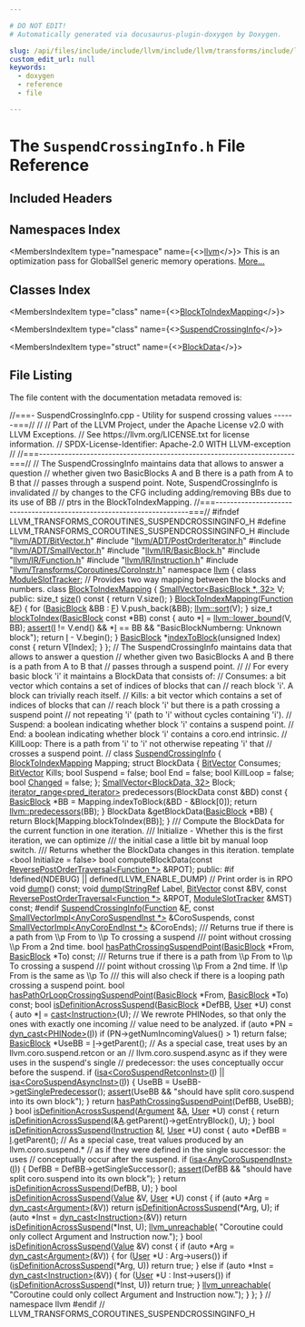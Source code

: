 ```yaml
---

# DO NOT EDIT!
# Automatically generated via docusaurus-plugin-doxygen by Doxygen.

slug: /api/files/include/include/llvm/include/llvm/transforms/include/llvm/transforms/coroutines/suspendcrossinginfo-h
custom_edit_url: null
keywords:
  - doxygen
  - reference
  - file

---
```





# The `SuspendCrossingInfo.h` File Reference

<DoxygenPage pluginConfig={pluginConfig}>



## Included Headers

<IncludesList>
<IncludesListItem
  filePath="llvm/ADT/BitVector.h"
  permalink="/docs/api/files/include/include/llvm/include/llvm/adt/bitvector-h"
  isLocal="true" />
<IncludesListItem
  filePath="llvm/ADT/PostOrderIterator.h"
  permalink="/docs/api/files/include/include/llvm/include/llvm/adt/postorderiterator-h"
  isLocal="true" />
<IncludesListItem
  filePath="llvm/ADT/SmallVector.h"
  permalink="/docs/api/files/include/include/llvm/include/llvm/adt/smallvector-h"
  isLocal="true" />
<IncludesListItem
  filePath="llvm/IR/BasicBlock.h"
  permalink="/docs/api/files/include/include/llvm/include/llvm/ir/basicblock-h"
  isLocal="true" />
<IncludesListItem
  filePath="llvm/IR/Function.h"
  permalink="/docs/api/files/include/include/llvm/include/llvm/ir/function-h"
  isLocal="true" />
<IncludesListItem
  filePath="llvm/IR/Instruction.h"
  permalink="/docs/api/files/include/include/llvm/include/llvm/ir/instruction-h"
  isLocal="true" />
<IncludesListItem
  filePath="llvm/Transforms/Coroutines/CoroInstr.h"
  permalink="/docs/api/files/include/include/llvm/include/llvm/transforms/include/llvm/transforms/coroutines/coroinstr-h"
  isLocal="true" />
</IncludesList>

## Namespaces Index

<MembersIndex>

<MembersIndexItem
  type="namespace"
  name={<><a href="/docs/api/namespaces/llvm">llvm</a></>}>
This is an optimization pass for GlobalISel generic memory operations. <a href="/docs/api/namespaces/llvm/#details">More...</a>
</MembersIndexItem>

</MembersIndex>

## Classes Index

<MembersIndex>

<MembersIndexItem
  type="class"
  name={<><a href="/docs/api/classes/llvm/blocktoindexmapping">BlockToIndexMapping</a></>}>
</MembersIndexItem>

<MembersIndexItem
  type="class"
  name={<><a href="/docs/api/classes/llvm/suspendcrossinginfo">SuspendCrossingInfo</a></>}>
</MembersIndexItem>

<MembersIndexItem
  type="struct"
  name={<><a href="/docs/api/structs/llvm/suspendcrossinginfo/blockdata">BlockData</a></>}>
</MembersIndexItem>

</MembersIndex>


## File Listing

The file content with the documentation metadata removed is:

<ProgramListing>

<Link id="l00001" /><CodeLine lineNumber="1"><Highlight kind="comment">//===- SuspendCrossingInfo.cpp - Utility for suspend crossing values ------===//</Highlight><Highlight kind="normal"></Highlight></CodeLine>
<Link id="l00002" /><CodeLine lineNumber="2"><Highlight kind="normal"></Highlight><Highlight kind="comment">//</Highlight><Highlight kind="normal"></Highlight></CodeLine>
<Link id="l00003" /><CodeLine lineNumber="3"><Highlight kind="normal"></Highlight><Highlight kind="comment">// Part of the LLVM Project, under the Apache License v2.0 with LLVM Exceptions.</Highlight><Highlight kind="normal"></Highlight></CodeLine>
<Link id="l00004" /><CodeLine lineNumber="4"><Highlight kind="normal"></Highlight><Highlight kind="comment">// See https://llvm.org/LICENSE.txt for license information.</Highlight><Highlight kind="normal"></Highlight></CodeLine>
<Link id="l00005" /><CodeLine lineNumber="5"><Highlight kind="normal"></Highlight><Highlight kind="comment">// SPDX-License-Identifier: Apache-2.0 WITH LLVM-exception</Highlight><Highlight kind="normal"></Highlight></CodeLine>
<Link id="l00006" /><CodeLine lineNumber="6"><Highlight kind="normal"></Highlight><Highlight kind="comment">//</Highlight><Highlight kind="normal"></Highlight></CodeLine>
<Link id="l00007" /><CodeLine lineNumber="7"><Highlight kind="normal"></Highlight><Highlight kind="comment">//===----------------------------------------------------------------------===//</Highlight><Highlight kind="normal"></Highlight></CodeLine>
<Link id="l00008" /><CodeLine lineNumber="8"><Highlight kind="normal"></Highlight><Highlight kind="comment">// The SuspendCrossingInfo maintains data that allows to answer a question</Highlight><Highlight kind="normal"></Highlight></CodeLine>
<Link id="l00009" /><CodeLine lineNumber="9"><Highlight kind="normal"></Highlight><Highlight kind="comment">// whether given two BasicBlocks A and B there is a path from A to B that</Highlight><Highlight kind="normal"></Highlight></CodeLine>
<Link id="l00010" /><CodeLine lineNumber="10"><Highlight kind="normal"></Highlight><Highlight kind="comment">// passes through a suspend point. Note, SuspendCrossingInfo is invalidated</Highlight><Highlight kind="normal"></Highlight></CodeLine>
<Link id="l00011" /><CodeLine lineNumber="11"><Highlight kind="normal"></Highlight><Highlight kind="comment">// by changes to the CFG including adding/removing BBs due to its use of BB</Highlight><Highlight kind="normal"></Highlight></CodeLine>
<Link id="l00012" /><CodeLine lineNumber="12"><Highlight kind="normal"></Highlight><Highlight kind="comment">// ptrs in the BlockToIndexMapping.</Highlight><Highlight kind="normal"></Highlight></CodeLine>
<Link id="l00013" /><CodeLine lineNumber="13"><Highlight kind="normal"></Highlight><Highlight kind="comment">//===----------------------------------------------------------------------===//</Highlight><Highlight kind="normal"></Highlight></CodeLine>
<Link id="l00014" /><CodeLine lineNumber="14"><Highlight kind="normal"></Highlight></CodeLine>
<Link id="l00015" /><CodeLine lineNumber="15"><Highlight kind="normal"></Highlight><Highlight kind="preprocessor">#ifndef LLVM&#95;TRANSFORMS&#95;COROUTINES&#95;SUSPENDCROSSINGINFO&#95;H</Highlight><Highlight kind="normal"></Highlight></CodeLine>
<Link id="l00016" /><CodeLine lineNumber="16"><Highlight kind="normal"></Highlight><Highlight kind="preprocessor">#define LLVM&#95;TRANSFORMS&#95;COROUTINES&#95;SUSPENDCROSSINGINFO&#95;H</Highlight><Highlight kind="normal"></Highlight></CodeLine>
<Link id="l00017" /><CodeLine lineNumber="17"><Highlight kind="normal"></Highlight></CodeLine>
<Link id="l00018" /><CodeLine lineNumber="18"><Highlight kind="normal"></Highlight><Highlight kind="preprocessor">#include &quot;<a href="/docs/api/files/include/include/llvm/include/llvm/adt/bitvector-h">llvm/ADT/BitVector.h</a>&quot;</Highlight><Highlight kind="normal"></Highlight></CodeLine>
<Link id="l00019" /><CodeLine lineNumber="19"><Highlight kind="normal"></Highlight><Highlight kind="preprocessor">#include &quot;<a href="/docs/api/files/include/include/llvm/include/llvm/adt/postorderiterator-h">llvm/ADT/PostOrderIterator.h</a>&quot;</Highlight><Highlight kind="normal"></Highlight></CodeLine>
<Link id="l00020" /><CodeLine lineNumber="20"><Highlight kind="normal"></Highlight><Highlight kind="preprocessor">#include &quot;<a href="/docs/api/files/include/include/llvm/include/llvm/adt/smallvector-h">llvm/ADT/SmallVector.h</a>&quot;</Highlight><Highlight kind="normal"></Highlight></CodeLine>
<Link id="l00021" /><CodeLine lineNumber="21"><Highlight kind="normal"></Highlight><Highlight kind="preprocessor">#include &quot;<a href="/docs/api/files/include/include/llvm/include/llvm/ir/basicblock-h">llvm/IR/BasicBlock.h</a>&quot;</Highlight><Highlight kind="normal"></Highlight></CodeLine>
<Link id="l00022" /><CodeLine lineNumber="22"><Highlight kind="normal"></Highlight><Highlight kind="preprocessor">#include &quot;<a href="/docs/api/files/include/include/llvm/include/llvm/ir/function-h">llvm/IR/Function.h</a>&quot;</Highlight><Highlight kind="normal"></Highlight></CodeLine>
<Link id="l00023" /><CodeLine lineNumber="23"><Highlight kind="normal"></Highlight><Highlight kind="preprocessor">#include &quot;<a href="/docs/api/files/include/include/llvm/include/llvm/ir/instruction-h">llvm/IR/Instruction.h</a>&quot;</Highlight><Highlight kind="normal"></Highlight></CodeLine>
<Link id="l00024" /><CodeLine lineNumber="24"><Highlight kind="normal"></Highlight><Highlight kind="preprocessor">#include &quot;<a href="/docs/api/files/include/include/llvm/include/llvm/transforms/include/llvm/transforms/coroutines/coroinstr-h">llvm/Transforms/Coroutines/CoroInstr.h</a>&quot;</Highlight><Highlight kind="normal"></Highlight></CodeLine>
<Link id="l00025" /><CodeLine lineNumber="25"><Highlight kind="normal"></Highlight></CodeLine>
<Link id="l00026" /><CodeLine lineNumber="26"><Highlight kind="normal"></Highlight><Highlight kind="keyword">namespace </Highlight><Highlight kind="normal"><a href="/docs/api/namespaces/llvm">llvm</a> &#123;</Highlight></CodeLine>
<Link id="l00027" /><CodeLine lineNumber="27"><Highlight kind="normal"></Highlight></CodeLine>
<Link id="l00028" /><CodeLine lineNumber="28"><Highlight kind="normal"></Highlight><Highlight kind="keyword">class </Highlight><Highlight kind="normal"><a href="/docs/api/classes/llvm/moduleslottracker">ModuleSlotTracker</a>;</Highlight></CodeLine>
<Link id="l00029" /><CodeLine lineNumber="29"><Highlight kind="normal"></Highlight></CodeLine>
<Link id="l00030" /><CodeLine lineNumber="30"><Highlight kind="normal"></Highlight><Highlight kind="comment">// Provides two way mapping between the blocks and numbers.</Highlight><Highlight kind="normal"></Highlight></CodeLine>
<Link id="l00031" /><CodeLine lineNumber="31" lineLink="/docs/api/classes/llvm/blocktoindexmapping"><Highlight kind="normal"></Highlight><Highlight kind="keyword">class </Highlight><Highlight kind="normal"><a href="/docs/api/classes/llvm/blocktoindexmapping/#aefb197219270daa3f02097834ff9cd67">BlockToIndexMapping</a> &#123;</Highlight></CodeLine>
<Link id="l00032" /><CodeLine lineNumber="32"><Highlight kind="normal">  <a href="/docs/api/classes/llvm/smallvector">SmallVector&lt;BasicBlock &#42;, 32&gt;</a> V;</Highlight></CodeLine>
<Link id="l00033" /><CodeLine lineNumber="33"><Highlight kind="normal"></Highlight></CodeLine>
<Link id="l00034" /><CodeLine lineNumber="34"><Highlight kind="normal"></Highlight><Highlight kind="keyword">public</Highlight><Highlight kind="normal">:</Highlight></CodeLine>
<Link id="l00035" /><CodeLine lineNumber="35" lineLink="/docs/api/classes/llvm/blocktoindexmapping/#a82e013fd686c9f6e46851694733565d3"><Highlight kind="normal">  </Highlight><Highlight kind="keywordtype">size&#95;t</Highlight><Highlight kind="normal"> <a href="/docs/api/classes/llvm/blocktoindexmapping/#a82e013fd686c9f6e46851694733565d3">size</a>()</Highlight><Highlight kind="keyword"> const </Highlight><Highlight kind="normal">&#123; </Highlight><Highlight kind="keywordflow">return</Highlight><Highlight kind="normal"> V.size(); &#125;</Highlight></CodeLine>
<Link id="l00036" /><CodeLine lineNumber="36"><Highlight kind="normal"></Highlight></CodeLine>
<Link id="l00037" /><CodeLine lineNumber="37" lineLink="/docs/api/classes/llvm/blocktoindexmapping/#aefb197219270daa3f02097834ff9cd67"><Highlight kind="normal">  <a href="/docs/api/classes/llvm/blocktoindexmapping/#aefb197219270daa3f02097834ff9cd67">BlockToIndexMapping</a>(<a href="/docs/api/classes/llvm/function">Function</a> &amp;<a href="/docs/api/files/lib/lib/support/md5-cpp/#a96d73bbd7af15cb1fc38c3f4a3bd82e9">F</a>) &#123;</Highlight></CodeLine>
<Link id="l00038" /><CodeLine lineNumber="38"><Highlight kind="normal">    </Highlight><Highlight kind="keywordflow">for</Highlight><Highlight kind="normal"> (<a href="/docs/api/classes/llvm/basicblock">BasicBlock</a> &amp;BB : <a href="/docs/api/files/lib/lib/support/md5-cpp/#a96d73bbd7af15cb1fc38c3f4a3bd82e9">F</a>)</Highlight></CodeLine>
<Link id="l00039" /><CodeLine lineNumber="39"><Highlight kind="normal">      V.push&#95;back(&amp;BB);</Highlight></CodeLine>
<Link id="l00040" /><CodeLine lineNumber="40"><Highlight kind="normal">    <a href="/docs/api/namespaces/llvm/#a74cdbd1e4f731e7d7cd83461b8b1de0b">llvm::sort</a>(V);</Highlight></CodeLine>
<Link id="l00041" /><CodeLine lineNumber="41"><Highlight kind="normal">  &#125;</Highlight></CodeLine>
<Link id="l00042" /><CodeLine lineNumber="42"><Highlight kind="normal"></Highlight></CodeLine>
<Link id="l00043" /><CodeLine lineNumber="43" lineLink="/docs/api/classes/llvm/blocktoindexmapping/#a293d369dc3789d0af9867c32809f090a"><Highlight kind="normal">  </Highlight><Highlight kind="keywordtype">size&#95;t</Highlight><Highlight kind="normal"> <a href="/docs/api/classes/llvm/blocktoindexmapping/#a293d369dc3789d0af9867c32809f090a">blockToIndex</a>(<a href="/docs/api/classes/llvm/basicblock">BasicBlock</a> </Highlight><Highlight kind="keyword">const</Highlight><Highlight kind="normal"> &#42;BB)</Highlight><Highlight kind="keyword"> const </Highlight><Highlight kind="normal">&#123;</Highlight></CodeLine>
<Link id="l00044" /><CodeLine lineNumber="44"><Highlight kind="normal">    </Highlight><Highlight kind="keyword">auto</Highlight><Highlight kind="normal"> &#42;<a href="/docs/api/files/lib/lib/support/md5-cpp/#ac0eafdc9ee161b71e7af98af736952fd">I</a> = <a href="/docs/api/namespaces/llvm/#aa81eb67f09ee4944eaeeddbc54c0c0de">llvm::lower&#95;bound</a>(V, BB);</Highlight></CodeLine>
<Link id="l00045" /><CodeLine lineNumber="45"><Highlight kind="normal">    <a href="/docs/api/files/lib/lib/target/lib/target/amdgpu/silowercontrolflow-cpp/#a4868c5d81c5ccc98c47aeab6244346a0">assert</a>(<a href="/docs/api/files/lib/lib/support/md5-cpp/#ac0eafdc9ee161b71e7af98af736952fd">I</a> != V.end() &amp;&amp; &#42;<a href="/docs/api/files/lib/lib/support/md5-cpp/#ac0eafdc9ee161b71e7af98af736952fd">I</a> == BB &amp;&amp; </Highlight><Highlight kind="stringliteral">&quot;BasicBlockNumberng: Unknown block&quot;</Highlight><Highlight kind="normal">);</Highlight></CodeLine>
<Link id="l00046" /><CodeLine lineNumber="46"><Highlight kind="normal">    </Highlight><Highlight kind="keywordflow">return</Highlight><Highlight kind="normal"> <a href="/docs/api/files/lib/lib/support/md5-cpp/#ac0eafdc9ee161b71e7af98af736952fd">I</a> - V.begin();</Highlight></CodeLine>
<Link id="l00047" /><CodeLine lineNumber="47"><Highlight kind="normal">  &#125;</Highlight></CodeLine>
<Link id="l00048" /><CodeLine lineNumber="48"><Highlight kind="normal"></Highlight></CodeLine>
<Link id="l00049" /><CodeLine lineNumber="49" lineLink="/docs/api/classes/llvm/blocktoindexmapping/#abbc581a1466b4fb751da36325fe72c7c"><Highlight kind="normal">  <a href="/docs/api/classes/llvm/basicblock">BasicBlock</a> &#42;<a href="/docs/api/classes/llvm/blocktoindexmapping/#abbc581a1466b4fb751da36325fe72c7c">indexToBlock</a>(</Highlight><Highlight kind="keywordtype">unsigned</Highlight><Highlight kind="normal"> Index)</Highlight><Highlight kind="keyword"> const </Highlight><Highlight kind="normal">&#123; </Highlight><Highlight kind="keywordflow">return</Highlight><Highlight kind="normal"> V&#91;Index&#93;; &#125;</Highlight></CodeLine>
<Link id="l00050" /><CodeLine lineNumber="50"><Highlight kind="normal">&#125;;</Highlight></CodeLine>
<Link id="l00051" /><CodeLine lineNumber="51"><Highlight kind="normal"></Highlight></CodeLine>
<Link id="l00052" /><CodeLine lineNumber="52"><Highlight kind="normal"></Highlight><Highlight kind="comment">// The SuspendCrossingInfo maintains data that allows to answer a question</Highlight><Highlight kind="normal"></Highlight></CodeLine>
<Link id="l00053" /><CodeLine lineNumber="53"><Highlight kind="normal"></Highlight><Highlight kind="comment">// whether given two BasicBlocks A and B there is a path from A to B that</Highlight><Highlight kind="normal"></Highlight></CodeLine>
<Link id="l00054" /><CodeLine lineNumber="54"><Highlight kind="normal"></Highlight><Highlight kind="comment">// passes through a suspend point.</Highlight><Highlight kind="normal"></Highlight></CodeLine>
<Link id="l00055" /><CodeLine lineNumber="55"><Highlight kind="normal"></Highlight><Highlight kind="comment">//</Highlight><Highlight kind="normal"></Highlight></CodeLine>
<Link id="l00056" /><CodeLine lineNumber="56"><Highlight kind="normal"></Highlight><Highlight kind="comment">// For every basic block &#39;i&#39; it maintains a BlockData that consists of:</Highlight><Highlight kind="normal"></Highlight></CodeLine>
<Link id="l00057" /><CodeLine lineNumber="57"><Highlight kind="normal"></Highlight><Highlight kind="comment">//   Consumes:  a bit vector which contains a set of indices of blocks that can</Highlight><Highlight kind="normal"></Highlight></CodeLine>
<Link id="l00058" /><CodeLine lineNumber="58"><Highlight kind="normal"></Highlight><Highlight kind="comment">//              reach block &#39;i&#39;. A block can trivially reach itself.</Highlight><Highlight kind="normal"></Highlight></CodeLine>
<Link id="l00059" /><CodeLine lineNumber="59"><Highlight kind="normal"></Highlight><Highlight kind="comment">//   Kills: a bit vector which contains a set of indices of blocks that can</Highlight><Highlight kind="normal"></Highlight></CodeLine>
<Link id="l00060" /><CodeLine lineNumber="60"><Highlight kind="normal"></Highlight><Highlight kind="comment">//          reach block &#39;i&#39; but there is a path crossing a suspend point</Highlight><Highlight kind="normal"></Highlight></CodeLine>
<Link id="l00061" /><CodeLine lineNumber="61"><Highlight kind="normal"></Highlight><Highlight kind="comment">//          not repeating &#39;i&#39; (path to &#39;i&#39; without cycles containing &#39;i&#39;).</Highlight><Highlight kind="normal"></Highlight></CodeLine>
<Link id="l00062" /><CodeLine lineNumber="62"><Highlight kind="normal"></Highlight><Highlight kind="comment">//   Suspend: a boolean indicating whether block &#39;i&#39; contains a suspend point.</Highlight><Highlight kind="normal"></Highlight></CodeLine>
<Link id="l00063" /><CodeLine lineNumber="63"><Highlight kind="normal"></Highlight><Highlight kind="comment">//   End: a boolean indicating whether block &#39;i&#39; contains a coro.end intrinsic.</Highlight><Highlight kind="normal"></Highlight></CodeLine>
<Link id="l00064" /><CodeLine lineNumber="64"><Highlight kind="normal"></Highlight><Highlight kind="comment">//   KillLoop: There is a path from &#39;i&#39; to &#39;i&#39; not otherwise repeating &#39;i&#39; that</Highlight><Highlight kind="normal"></Highlight></CodeLine>
<Link id="l00065" /><CodeLine lineNumber="65"><Highlight kind="normal"></Highlight><Highlight kind="comment">//             crosses a suspend point.</Highlight><Highlight kind="normal"></Highlight></CodeLine>
<Link id="l00066" /><CodeLine lineNumber="66"><Highlight kind="normal"></Highlight><Highlight kind="comment">//</Highlight><Highlight kind="normal"></Highlight></CodeLine>
<Link id="l00067" /><CodeLine lineNumber="67" lineLink="/docs/api/classes/llvm/suspendcrossinginfo"><Highlight kind="normal"></Highlight><Highlight kind="keyword">class </Highlight><Highlight kind="normal"><a href="/docs/api/classes/llvm/suspendcrossinginfo/#a602f4157bb9c3e355a0a9377f828a56f">SuspendCrossingInfo</a> &#123;</Highlight></CodeLine>
<Link id="l00068" /><CodeLine lineNumber="68"><Highlight kind="normal">  <a href="/docs/api/classes/llvm/blocktoindexmapping">BlockToIndexMapping</a> Mapping;</Highlight></CodeLine>
<Link id="l00069" /><CodeLine lineNumber="69"><Highlight kind="normal"></Highlight></CodeLine>
<Link id="l00070" /><CodeLine lineNumber="70"><Highlight kind="normal">  </Highlight><Highlight kind="keyword">struct </Highlight><Highlight kind="normal">BlockData &#123;</Highlight></CodeLine>
<Link id="l00071" /><CodeLine lineNumber="71"><Highlight kind="normal">    <a href="/docs/api/classes/llvm/bitvector">BitVector</a> Consumes;</Highlight></CodeLine>
<Link id="l00072" /><CodeLine lineNumber="72"><Highlight kind="normal">    <a href="/docs/api/classes/llvm/bitvector">BitVector</a> Kills;</Highlight></CodeLine>
<Link id="l00073" /><CodeLine lineNumber="73"><Highlight kind="normal">    </Highlight><Highlight kind="keywordtype">bool</Highlight><Highlight kind="normal"> Suspend = </Highlight><Highlight kind="keyword">false</Highlight><Highlight kind="normal">;</Highlight></CodeLine>
<Link id="l00074" /><CodeLine lineNumber="74"><Highlight kind="normal">    </Highlight><Highlight kind="keywordtype">bool</Highlight><Highlight kind="normal"> End = </Highlight><Highlight kind="keyword">false</Highlight><Highlight kind="normal">;</Highlight></CodeLine>
<Link id="l00075" /><CodeLine lineNumber="75"><Highlight kind="normal">    </Highlight><Highlight kind="keywordtype">bool</Highlight><Highlight kind="normal"> KillLoop = </Highlight><Highlight kind="keyword">false</Highlight><Highlight kind="normal">;</Highlight></CodeLine>
<Link id="l00076" /><CodeLine lineNumber="76"><Highlight kind="normal">    </Highlight><Highlight kind="keywordtype">bool</Highlight><Highlight kind="normal"> <a href="/docs/api/groups/arcopt/#gaa57b1a4e6a1c79233913139635169cf1">Changed</a> = </Highlight><Highlight kind="keyword">false</Highlight><Highlight kind="normal">;</Highlight></CodeLine>
<Link id="l00077" /><CodeLine lineNumber="77"><Highlight kind="normal">  &#125;;</Highlight></CodeLine>
<Link id="l00078" /><CodeLine lineNumber="78"><Highlight kind="normal">  <a href="/docs/api/classes/llvm/smallvector">SmallVector&lt;BlockData, 32&gt;</a> Block;</Highlight></CodeLine>
<Link id="l00079" /><CodeLine lineNumber="79"><Highlight kind="normal"></Highlight></CodeLine>
<Link id="l00080" /><CodeLine lineNumber="80"><Highlight kind="normal">  <a href="/docs/api/classes/llvm/iterator-range">iterator&#95;range&lt;pred&#95;iterator&gt;</a> predecessors(BlockData </Highlight><Highlight kind="keyword">const</Highlight><Highlight kind="normal"> &amp;BD)</Highlight><Highlight kind="keyword"> const </Highlight><Highlight kind="normal">&#123;</Highlight></CodeLine>
<Link id="l00081" /><CodeLine lineNumber="81"><Highlight kind="normal">    <a href="/docs/api/classes/llvm/basicblock">BasicBlock</a> &#42;BB = Mapping.indexToBlock(&amp;BD - &amp;Block&#91;0&#93;);</Highlight></CodeLine>
<Link id="l00082" /><CodeLine lineNumber="82"><Highlight kind="normal">    </Highlight><Highlight kind="keywordflow">return</Highlight><Highlight kind="normal"> <a href="/docs/api/namespaces/llvm/#acb22fb04083152eee862457e42e8dc31">llvm::predecessors</a>(BB);</Highlight></CodeLine>
<Link id="l00083" /><CodeLine lineNumber="83"><Highlight kind="normal">  &#125;</Highlight></CodeLine>
<Link id="l00084" /><CodeLine lineNumber="84"><Highlight kind="normal"></Highlight></CodeLine>
<Link id="l00085" /><CodeLine lineNumber="85"><Highlight kind="normal">  BlockData &amp;getBlockData(<a href="/docs/api/classes/llvm/basicblock">BasicBlock</a> &#42;BB) &#123;</Highlight></CodeLine>
<Link id="l00086" /><CodeLine lineNumber="86"><Highlight kind="normal">    </Highlight><Highlight kind="keywordflow">return</Highlight><Highlight kind="normal"> Block&#91;Mapping.blockToIndex(BB)&#93;;</Highlight></CodeLine>
<Link id="l00087" /><CodeLine lineNumber="87"><Highlight kind="normal">  &#125;</Highlight></CodeLine>
<Link id="l00088" /><CodeLine lineNumber="88"><Highlight kind="normal"></Highlight><Highlight kind="comment"></Highlight></CodeLine>
<Link id="l00089" /><CodeLine lineNumber="89"><Highlight kind="comment">  /// Compute the BlockData for the current function in one iteration.</Highlight></CodeLine>
<Link id="l00090" /><CodeLine lineNumber="90"><Highlight kind="comment">  /// Initialize - Whether this is the first iteration, we can optimize</Highlight></CodeLine>
<Link id="l00091" /><CodeLine lineNumber="91"><Highlight kind="comment">  /// the initial case a little bit by manual loop switch.</Highlight></CodeLine>
<Link id="l00092" /><CodeLine lineNumber="92"><Highlight kind="comment">  /// Returns whether the BlockData changes in this iteration.</Highlight><Highlight kind="normal"></Highlight></CodeLine>
<Link id="l00093" /><CodeLine lineNumber="93"><Highlight kind="normal">  </Highlight><Highlight kind="keyword">template</Highlight><Highlight kind="normal"> &lt;</Highlight><Highlight kind="keywordtype">bool</Highlight><Highlight kind="normal"> Initialize = false&gt;</Highlight></CodeLine>
<Link id="l00094" /><CodeLine lineNumber="94"><Highlight kind="normal">  </Highlight><Highlight kind="keywordtype">bool</Highlight><Highlight kind="normal"> computeBlockData(</Highlight><Highlight kind="keyword">const</Highlight><Highlight kind="normal"> <a href="/docs/api/classes/llvm/reversepostordertraversal">ReversePostOrderTraversal&lt;Function &#42;&gt;</a> &amp;RPOT);</Highlight></CodeLine>
<Link id="l00095" /><CodeLine lineNumber="95"><Highlight kind="normal"></Highlight></CodeLine>
<Link id="l00096" /><CodeLine lineNumber="96"><Highlight kind="normal"></Highlight><Highlight kind="keyword">public</Highlight><Highlight kind="normal">:</Highlight></CodeLine>
<Link id="l00097" /><CodeLine lineNumber="97"><Highlight kind="normal"></Highlight><Highlight kind="preprocessor">#if !defined(NDEBUG) || defined(LLVM&#95;ENABLE&#95;DUMP)</Highlight><Highlight kind="normal"></Highlight></CodeLine>
<Link id="l00098" /><CodeLine lineNumber="98"><Highlight kind="normal">  </Highlight><Highlight kind="comment">// Print order is in RPO</Highlight><Highlight kind="normal"></Highlight></CodeLine>
<Link id="l00099" /><CodeLine lineNumber="99"><Highlight kind="normal">  </Highlight><Highlight kind="keywordtype">void</Highlight><Highlight kind="normal"> <a href="/docs/api/classes/llvm/suspendcrossinginfo/#ae0841bca835cfc99fa124abaca92ea47">dump</a>() </Highlight><Highlight kind="keyword">const</Highlight><Highlight kind="normal">;</Highlight></CodeLine>
<Link id="l00100" /><CodeLine lineNumber="100"><Highlight kind="normal">  </Highlight><Highlight kind="keywordtype">void</Highlight><Highlight kind="normal"> <a href="/docs/api/classes/llvm/suspendcrossinginfo/#ae0841bca835cfc99fa124abaca92ea47">dump</a>(<a href="/docs/api/classes/llvm/stringref">StringRef</a> Label, <a href="/docs/api/classes/llvm/bitvector">BitVector</a> </Highlight><Highlight kind="keyword">const</Highlight><Highlight kind="normal"> &amp;BV,</Highlight></CodeLine>
<Link id="l00101" /><CodeLine lineNumber="101"><Highlight kind="normal">            </Highlight><Highlight kind="keyword">const</Highlight><Highlight kind="normal"> <a href="/docs/api/classes/llvm/reversepostordertraversal">ReversePostOrderTraversal&lt;Function &#42;&gt;</a> &amp;RPOT,</Highlight></CodeLine>
<Link id="l00102" /><CodeLine lineNumber="102"><Highlight kind="normal">            <a href="/docs/api/classes/llvm/moduleslottracker">ModuleSlotTracker</a> &amp;MST) </Highlight><Highlight kind="keyword">const</Highlight><Highlight kind="normal">;</Highlight></CodeLine>
<Link id="l00103" /><CodeLine lineNumber="103"><Highlight kind="normal"></Highlight><Highlight kind="preprocessor">#endif</Highlight><Highlight kind="normal"></Highlight></CodeLine>
<Link id="l00104" /><CodeLine lineNumber="104"><Highlight kind="normal"></Highlight></CodeLine>
<Link id="l00105" /><CodeLine lineNumber="105"><Highlight kind="normal">  <a href="/docs/api/classes/llvm/suspendcrossinginfo/#a602f4157bb9c3e355a0a9377f828a56f">SuspendCrossingInfo</a>(<a href="/docs/api/classes/llvm/function">Function</a> &amp;<a href="/docs/api/files/lib/lib/support/md5-cpp/#a96d73bbd7af15cb1fc38c3f4a3bd82e9">F</a>,</Highlight></CodeLine>
<Link id="l00106" /><CodeLine lineNumber="106"><Highlight kind="normal">                      </Highlight><Highlight kind="keyword">const</Highlight><Highlight kind="normal"> <a href="/docs/api/classes/llvm/smallvectorimpl">SmallVectorImpl&lt;AnyCoroSuspendInst &#42;&gt;</a> &amp;CoroSuspends,</Highlight></CodeLine>
<Link id="l00107" /><CodeLine lineNumber="107"><Highlight kind="normal">                      </Highlight><Highlight kind="keyword">const</Highlight><Highlight kind="normal"> <a href="/docs/api/classes/llvm/smallvectorimpl">SmallVectorImpl&lt;AnyCoroEndInst &#42;&gt;</a> &amp;CoroEnds);</Highlight></CodeLine>
<Link id="l00108" /><CodeLine lineNumber="108"><Highlight kind="normal"></Highlight><Highlight kind="comment"></Highlight></CodeLine>
<Link id="l00109" /><CodeLine lineNumber="109"><Highlight kind="comment">  /// Returns true if there is a path from \\p From to \\p To crossing a suspend</Highlight></CodeLine>
<Link id="l00110" /><CodeLine lineNumber="110"><Highlight kind="comment">  /// point without crossing \\p From a 2nd time.</Highlight><Highlight kind="normal"></Highlight></CodeLine>
<Link id="l00111" /><CodeLine lineNumber="111"><Highlight kind="normal">  </Highlight><Highlight kind="keywordtype">bool</Highlight><Highlight kind="normal"> <a href="/docs/api/classes/llvm/suspendcrossinginfo/#a1b4bc7c3f9aaad9e5b32303bd51081dc">hasPathCrossingSuspendPoint</a>(<a href="/docs/api/classes/llvm/basicblock">BasicBlock</a> &#42;From, <a href="/docs/api/classes/llvm/basicblock">BasicBlock</a> &#42;To) </Highlight><Highlight kind="keyword">const</Highlight><Highlight kind="normal">;</Highlight></CodeLine>
<Link id="l00112" /><CodeLine lineNumber="112"><Highlight kind="normal"></Highlight><Highlight kind="comment"></Highlight></CodeLine>
<Link id="l00113" /><CodeLine lineNumber="113"><Highlight kind="comment">  /// Returns true if there is a path from \\p From to \\p To crossing a suspend</Highlight></CodeLine>
<Link id="l00114" /><CodeLine lineNumber="114"><Highlight kind="comment">  /// point without crossing \\p From a 2nd time. If \\p From is the same as \\p To</Highlight></CodeLine>
<Link id="l00115" /><CodeLine lineNumber="115"><Highlight kind="comment">  /// this will also check if there is a looping path crossing a suspend point.</Highlight><Highlight kind="normal"></Highlight></CodeLine>
<Link id="l00116" /><CodeLine lineNumber="116"><Highlight kind="normal">  </Highlight><Highlight kind="keywordtype">bool</Highlight><Highlight kind="normal"> <a href="/docs/api/classes/llvm/suspendcrossinginfo/#ad7b0b1b552021b1e8f080f4e79253853">hasPathOrLoopCrossingSuspendPoint</a>(<a href="/docs/api/classes/llvm/basicblock">BasicBlock</a> &#42;From,</Highlight></CodeLine>
<Link id="l00117" /><CodeLine lineNumber="117"><Highlight kind="normal">                                         <a href="/docs/api/classes/llvm/basicblock">BasicBlock</a> &#42;To) </Highlight><Highlight kind="keyword">const</Highlight><Highlight kind="normal">;</Highlight></CodeLine>
<Link id="l00118" /><CodeLine lineNumber="118"><Highlight kind="normal"></Highlight></CodeLine>
<Link id="l00119" /><CodeLine lineNumber="119" lineLink="/docs/api/classes/llvm/suspendcrossinginfo/#a184a65eb9ac1cd8093ea44d3490b3e70"><Highlight kind="normal">  </Highlight><Highlight kind="keywordtype">bool</Highlight><Highlight kind="normal"> <a href="/docs/api/classes/llvm/suspendcrossinginfo/#a184a65eb9ac1cd8093ea44d3490b3e70">isDefinitionAcrossSuspend</a>(<a href="/docs/api/classes/llvm/basicblock">BasicBlock</a> &#42;DefBB, <a href="/docs/api/classes/llvm/user">User</a> &#42;U)</Highlight><Highlight kind="keyword"> const </Highlight><Highlight kind="normal">&#123;</Highlight></CodeLine>
<Link id="l00120" /><CodeLine lineNumber="120"><Highlight kind="normal">    </Highlight><Highlight kind="keyword">auto</Highlight><Highlight kind="normal"> &#42;<a href="/docs/api/files/lib/lib/support/md5-cpp/#ac0eafdc9ee161b71e7af98af736952fd">I</a> = <a href="/docs/api/namespaces/llvm/#ac4fc845f5ed92de63cd4474f128f5fc5">cast&lt;Instruction&gt;</a>(U);</Highlight></CodeLine>
<Link id="l00121" /><CodeLine lineNumber="121"><Highlight kind="normal"></Highlight></CodeLine>
<Link id="l00122" /><CodeLine lineNumber="122"><Highlight kind="normal">    </Highlight><Highlight kind="comment">// We rewrote PHINodes, so that only the ones with exactly one incoming</Highlight><Highlight kind="normal"></Highlight></CodeLine>
<Link id="l00123" /><CodeLine lineNumber="123"><Highlight kind="normal">    </Highlight><Highlight kind="comment">// value need to be analyzed.</Highlight><Highlight kind="normal"></Highlight></CodeLine>
<Link id="l00124" /><CodeLine lineNumber="124"><Highlight kind="normal">    </Highlight><Highlight kind="keywordflow">if</Highlight><Highlight kind="normal"> (</Highlight><Highlight kind="keyword">auto</Highlight><Highlight kind="normal"> &#42;PN = <a href="/docs/api/namespaces/llvm/#a22eeee01734061ac1b31ccd994c49eef">dyn&#95;cast&lt;PHINode&gt;</a>(<a href="/docs/api/files/lib/lib/support/md5-cpp/#ac0eafdc9ee161b71e7af98af736952fd">I</a>))</Highlight></CodeLine>
<Link id="l00125" /><CodeLine lineNumber="125"><Highlight kind="normal">      </Highlight><Highlight kind="keywordflow">if</Highlight><Highlight kind="normal"> (PN-&gt;getNumIncomingValues() &gt; 1)</Highlight></CodeLine>
<Link id="l00126" /><CodeLine lineNumber="126"><Highlight kind="normal">        </Highlight><Highlight kind="keywordflow">return</Highlight><Highlight kind="normal"> </Highlight><Highlight kind="keyword">false</Highlight><Highlight kind="normal">;</Highlight></CodeLine>
<Link id="l00127" /><CodeLine lineNumber="127"><Highlight kind="normal"></Highlight></CodeLine>
<Link id="l00128" /><CodeLine lineNumber="128"><Highlight kind="normal">    <a href="/docs/api/classes/llvm/basicblock">BasicBlock</a> &#42;UseBB = <a href="/docs/api/files/lib/lib/support/md5-cpp/#ac0eafdc9ee161b71e7af98af736952fd">I</a>-&gt;getParent();</Highlight></CodeLine>
<Link id="l00129" /><CodeLine lineNumber="129"><Highlight kind="normal"></Highlight></CodeLine>
<Link id="l00130" /><CodeLine lineNumber="130"><Highlight kind="normal">    </Highlight><Highlight kind="comment">// As a special case, treat uses by an llvm.coro.suspend.retcon or an</Highlight><Highlight kind="normal"></Highlight></CodeLine>
<Link id="l00131" /><CodeLine lineNumber="131"><Highlight kind="normal">    </Highlight><Highlight kind="comment">// llvm.coro.suspend.async as if they were uses in the suspend&#39;s single</Highlight><Highlight kind="normal"></Highlight></CodeLine>
<Link id="l00132" /><CodeLine lineNumber="132"><Highlight kind="normal">    </Highlight><Highlight kind="comment">// predecessor: the uses conceptually occur before the suspend.</Highlight><Highlight kind="normal"></Highlight></CodeLine>
<Link id="l00133" /><CodeLine lineNumber="133"><Highlight kind="normal">    </Highlight><Highlight kind="keywordflow">if</Highlight><Highlight kind="normal"> (<a href="/docs/api/namespaces/llvm/#a92ca992e52dddc420f4b069cae06dfbe">isa&lt;CoroSuspendRetconInst&gt;</a>(<a href="/docs/api/files/lib/lib/support/md5-cpp/#ac0eafdc9ee161b71e7af98af736952fd">I</a>) || <a href="/docs/api/namespaces/llvm/#a92ca992e52dddc420f4b069cae06dfbe">isa&lt;CoroSuspendAsyncInst&gt;</a>(<a href="/docs/api/files/lib/lib/support/md5-cpp/#ac0eafdc9ee161b71e7af98af736952fd">I</a>)) &#123;</Highlight></CodeLine>
<Link id="l00134" /><CodeLine lineNumber="134"><Highlight kind="normal">      UseBB = UseBB-&gt;<a href="/docs/api/classes/llvm/basicblock/#a59fb91d1691350f7d1b8e8a114e3f2a4">getSinglePredecessor</a>();</Highlight></CodeLine>
<Link id="l00135" /><CodeLine lineNumber="135"><Highlight kind="normal">      <a href="/docs/api/files/lib/lib/target/lib/target/amdgpu/silowercontrolflow-cpp/#a4868c5d81c5ccc98c47aeab6244346a0">assert</a>(UseBB &amp;&amp; </Highlight><Highlight kind="stringliteral">&quot;should have split coro.suspend into its own block&quot;</Highlight><Highlight kind="normal">);</Highlight></CodeLine>
<Link id="l00136" /><CodeLine lineNumber="136"><Highlight kind="normal">    &#125;</Highlight></CodeLine>
<Link id="l00137" /><CodeLine lineNumber="137"><Highlight kind="normal"></Highlight></CodeLine>
<Link id="l00138" /><CodeLine lineNumber="138"><Highlight kind="normal">    </Highlight><Highlight kind="keywordflow">return</Highlight><Highlight kind="normal"> <a href="/docs/api/classes/llvm/suspendcrossinginfo/#a1b4bc7c3f9aaad9e5b32303bd51081dc">hasPathCrossingSuspendPoint</a>(DefBB, UseBB);</Highlight></CodeLine>
<Link id="l00139" /><CodeLine lineNumber="139"><Highlight kind="normal">  &#125;</Highlight></CodeLine>
<Link id="l00140" /><CodeLine lineNumber="140"><Highlight kind="normal"></Highlight></CodeLine>
<Link id="l00141" /><CodeLine lineNumber="141" lineLink="/docs/api/classes/llvm/suspendcrossinginfo/#af557cbfae7aab6b9e304698c10e1eeee"><Highlight kind="normal">  </Highlight><Highlight kind="keywordtype">bool</Highlight><Highlight kind="normal"> <a href="/docs/api/classes/llvm/suspendcrossinginfo/#af557cbfae7aab6b9e304698c10e1eeee">isDefinitionAcrossSuspend</a>(<a href="/docs/api/classes/llvm/argument">Argument</a> &amp;<a href="/docs/api/files/lib/lib/ir/builtingcs-cpp/#a2e38c85003a042421cde1647632d0b72">A</a>, <a href="/docs/api/classes/llvm/user">User</a> &#42;U)</Highlight><Highlight kind="keyword"> const </Highlight><Highlight kind="normal">&#123;</Highlight></CodeLine>
<Link id="l00142" /><CodeLine lineNumber="142"><Highlight kind="normal">    </Highlight><Highlight kind="keywordflow">return</Highlight><Highlight kind="normal"> <a href="/docs/api/classes/llvm/suspendcrossinginfo/#a184a65eb9ac1cd8093ea44d3490b3e70">isDefinitionAcrossSuspend</a>(&amp;<a href="/docs/api/files/lib/lib/ir/builtingcs-cpp/#a2e38c85003a042421cde1647632d0b72">A</a>.getParent()-&gt;getEntryBlock(), U);</Highlight></CodeLine>
<Link id="l00143" /><CodeLine lineNumber="143"><Highlight kind="normal">  &#125;</Highlight></CodeLine>
<Link id="l00144" /><CodeLine lineNumber="144"><Highlight kind="normal"></Highlight></CodeLine>
<Link id="l00145" /><CodeLine lineNumber="145" lineLink="/docs/api/classes/llvm/suspendcrossinginfo/#aa49007e6573c696009d533b62d155901"><Highlight kind="normal">  </Highlight><Highlight kind="keywordtype">bool</Highlight><Highlight kind="normal"> <a href="/docs/api/classes/llvm/suspendcrossinginfo/#aa49007e6573c696009d533b62d155901">isDefinitionAcrossSuspend</a>(<a href="/docs/api/classes/llvm/instruction">Instruction</a> &amp;<a href="/docs/api/files/lib/lib/support/md5-cpp/#ac0eafdc9ee161b71e7af98af736952fd">I</a>, <a href="/docs/api/classes/llvm/user">User</a> &#42;U)</Highlight><Highlight kind="keyword"> const </Highlight><Highlight kind="normal">&#123;</Highlight></CodeLine>
<Link id="l00146" /><CodeLine lineNumber="146"><Highlight kind="normal">    </Highlight><Highlight kind="keyword">auto</Highlight><Highlight kind="normal"> &#42;DefBB = <a href="/docs/api/files/lib/lib/support/md5-cpp/#ac0eafdc9ee161b71e7af98af736952fd">I</a>.getParent();</Highlight></CodeLine>
<Link id="l00147" /><CodeLine lineNumber="147"><Highlight kind="normal"></Highlight></CodeLine>
<Link id="l00148" /><CodeLine lineNumber="148"><Highlight kind="normal">    </Highlight><Highlight kind="comment">// As a special case, treat values produced by an llvm.coro.suspend.&#42;</Highlight><Highlight kind="normal"></Highlight></CodeLine>
<Link id="l00149" /><CodeLine lineNumber="149"><Highlight kind="normal">    </Highlight><Highlight kind="comment">// as if they were defined in the single successor: the uses</Highlight><Highlight kind="normal"></Highlight></CodeLine>
<Link id="l00150" /><CodeLine lineNumber="150"><Highlight kind="normal">    </Highlight><Highlight kind="comment">// conceptually occur after the suspend.</Highlight><Highlight kind="normal"></Highlight></CodeLine>
<Link id="l00151" /><CodeLine lineNumber="151"><Highlight kind="normal">    </Highlight><Highlight kind="keywordflow">if</Highlight><Highlight kind="normal"> (<a href="/docs/api/namespaces/llvm/#a92ca992e52dddc420f4b069cae06dfbe">isa&lt;AnyCoroSuspendInst&gt;</a>(<a href="/docs/api/files/lib/lib/support/md5-cpp/#ac0eafdc9ee161b71e7af98af736952fd">I</a>)) &#123;</Highlight></CodeLine>
<Link id="l00152" /><CodeLine lineNumber="152"><Highlight kind="normal">      DefBB = DefBB-&gt;getSingleSuccessor();</Highlight></CodeLine>
<Link id="l00153" /><CodeLine lineNumber="153"><Highlight kind="normal">      <a href="/docs/api/files/lib/lib/target/lib/target/amdgpu/silowercontrolflow-cpp/#a4868c5d81c5ccc98c47aeab6244346a0">assert</a>(DefBB &amp;&amp; </Highlight><Highlight kind="stringliteral">&quot;should have split coro.suspend into its own block&quot;</Highlight><Highlight kind="normal">);</Highlight></CodeLine>
<Link id="l00154" /><CodeLine lineNumber="154"><Highlight kind="normal">    &#125;</Highlight></CodeLine>
<Link id="l00155" /><CodeLine lineNumber="155"><Highlight kind="normal"></Highlight></CodeLine>
<Link id="l00156" /><CodeLine lineNumber="156"><Highlight kind="normal">    </Highlight><Highlight kind="keywordflow">return</Highlight><Highlight kind="normal"> <a href="/docs/api/classes/llvm/suspendcrossinginfo/#a184a65eb9ac1cd8093ea44d3490b3e70">isDefinitionAcrossSuspend</a>(DefBB, U);</Highlight></CodeLine>
<Link id="l00157" /><CodeLine lineNumber="157"><Highlight kind="normal">  &#125;</Highlight></CodeLine>
<Link id="l00158" /><CodeLine lineNumber="158"><Highlight kind="normal"></Highlight></CodeLine>
<Link id="l00159" /><CodeLine lineNumber="159" lineLink="/docs/api/classes/llvm/suspendcrossinginfo/#a11e9b0fb9f6430ee5b1a55a707a3a292"><Highlight kind="normal">  </Highlight><Highlight kind="keywordtype">bool</Highlight><Highlight kind="normal"> <a href="/docs/api/classes/llvm/suspendcrossinginfo/#a11e9b0fb9f6430ee5b1a55a707a3a292">isDefinitionAcrossSuspend</a>(<a href="/docs/api/classes/llvm/value">Value</a> &amp;V, <a href="/docs/api/classes/llvm/user">User</a> &#42;U)</Highlight><Highlight kind="keyword"> const </Highlight><Highlight kind="normal">&#123;</Highlight></CodeLine>
<Link id="l00160" /><CodeLine lineNumber="160"><Highlight kind="normal">    </Highlight><Highlight kind="keywordflow">if</Highlight><Highlight kind="normal"> (</Highlight><Highlight kind="keyword">auto</Highlight><Highlight kind="normal"> &#42;Arg = <a href="/docs/api/namespaces/llvm/#a22eeee01734061ac1b31ccd994c49eef">dyn&#95;cast&lt;Argument&gt;</a>(&amp;V))</Highlight></CodeLine>
<Link id="l00161" /><CodeLine lineNumber="161"><Highlight kind="normal">      </Highlight><Highlight kind="keywordflow">return</Highlight><Highlight kind="normal"> <a href="/docs/api/classes/llvm/suspendcrossinginfo/#a184a65eb9ac1cd8093ea44d3490b3e70">isDefinitionAcrossSuspend</a>(&#42;Arg, U);</Highlight></CodeLine>
<Link id="l00162" /><CodeLine lineNumber="162"><Highlight kind="normal">    </Highlight><Highlight kind="keywordflow">if</Highlight><Highlight kind="normal"> (</Highlight><Highlight kind="keyword">auto</Highlight><Highlight kind="normal"> &#42;Inst = <a href="/docs/api/namespaces/llvm/#a22eeee01734061ac1b31ccd994c49eef">dyn&#95;cast&lt;Instruction&gt;</a>(&amp;V))</Highlight></CodeLine>
<Link id="l00163" /><CodeLine lineNumber="163"><Highlight kind="normal">      </Highlight><Highlight kind="keywordflow">return</Highlight><Highlight kind="normal"> <a href="/docs/api/classes/llvm/suspendcrossinginfo/#a184a65eb9ac1cd8093ea44d3490b3e70">isDefinitionAcrossSuspend</a>(&#42;Inst, U);</Highlight></CodeLine>
<Link id="l00164" /><CodeLine lineNumber="164"><Highlight kind="normal"></Highlight></CodeLine>
<Link id="l00165" /><CodeLine lineNumber="165"><Highlight kind="normal">    <a href="/docs/api/files/include/include/llvm/include/llvm/support/errorhandling-h/#ace243f5c25697a1107cce46626b3dc94">llvm&#95;unreachable</a>(</Highlight></CodeLine>
<Link id="l00166" /><CodeLine lineNumber="166"><Highlight kind="normal">        </Highlight><Highlight kind="stringliteral">&quot;Coroutine could only collect Argument and Instruction now.&quot;</Highlight><Highlight kind="normal">);</Highlight></CodeLine>
<Link id="l00167" /><CodeLine lineNumber="167"><Highlight kind="normal">  &#125;</Highlight></CodeLine>
<Link id="l00168" /><CodeLine lineNumber="168"><Highlight kind="normal"></Highlight></CodeLine>
<Link id="l00169" /><CodeLine lineNumber="169" lineLink="/docs/api/classes/llvm/suspendcrossinginfo/#a093ef109d6ca444b796483cab67f3a27"><Highlight kind="normal">  </Highlight><Highlight kind="keywordtype">bool</Highlight><Highlight kind="normal"> <a href="/docs/api/classes/llvm/suspendcrossinginfo/#a093ef109d6ca444b796483cab67f3a27">isDefinitionAcrossSuspend</a>(<a href="/docs/api/classes/llvm/value">Value</a> &amp;V)</Highlight><Highlight kind="keyword"> const </Highlight><Highlight kind="normal">&#123;</Highlight></CodeLine>
<Link id="l00170" /><CodeLine lineNumber="170"><Highlight kind="normal">    </Highlight><Highlight kind="keywordflow">if</Highlight><Highlight kind="normal"> (</Highlight><Highlight kind="keyword">auto</Highlight><Highlight kind="normal"> &#42;Arg = <a href="/docs/api/namespaces/llvm/#a22eeee01734061ac1b31ccd994c49eef">dyn&#95;cast&lt;Argument&gt;</a>(&amp;V)) &#123;</Highlight></CodeLine>
<Link id="l00171" /><CodeLine lineNumber="171"><Highlight kind="normal">      </Highlight><Highlight kind="keywordflow">for</Highlight><Highlight kind="normal"> (<a href="/docs/api/classes/llvm/user">User</a> &#42;U : Arg-&gt;users())</Highlight></CodeLine>
<Link id="l00172" /><CodeLine lineNumber="172"><Highlight kind="normal">        </Highlight><Highlight kind="keywordflow">if</Highlight><Highlight kind="normal"> (<a href="/docs/api/classes/llvm/suspendcrossinginfo/#a184a65eb9ac1cd8093ea44d3490b3e70">isDefinitionAcrossSuspend</a>(&#42;Arg, U))</Highlight></CodeLine>
<Link id="l00173" /><CodeLine lineNumber="173"><Highlight kind="normal">          </Highlight><Highlight kind="keywordflow">return</Highlight><Highlight kind="normal"> </Highlight><Highlight kind="keyword">true</Highlight><Highlight kind="normal">;</Highlight></CodeLine>
<Link id="l00174" /><CodeLine lineNumber="174"><Highlight kind="normal">    &#125; </Highlight><Highlight kind="keywordflow">else</Highlight><Highlight kind="normal"> </Highlight><Highlight kind="keywordflow">if</Highlight><Highlight kind="normal"> (</Highlight><Highlight kind="keyword">auto</Highlight><Highlight kind="normal"> &#42;Inst = <a href="/docs/api/namespaces/llvm/#a22eeee01734061ac1b31ccd994c49eef">dyn&#95;cast&lt;Instruction&gt;</a>(&amp;V)) &#123;</Highlight></CodeLine>
<Link id="l00175" /><CodeLine lineNumber="175"><Highlight kind="normal">      </Highlight><Highlight kind="keywordflow">for</Highlight><Highlight kind="normal"> (<a href="/docs/api/classes/llvm/user">User</a> &#42;U : Inst-&gt;users())</Highlight></CodeLine>
<Link id="l00176" /><CodeLine lineNumber="176"><Highlight kind="normal">        </Highlight><Highlight kind="keywordflow">if</Highlight><Highlight kind="normal"> (<a href="/docs/api/classes/llvm/suspendcrossinginfo/#a184a65eb9ac1cd8093ea44d3490b3e70">isDefinitionAcrossSuspend</a>(&#42;Inst, U))</Highlight></CodeLine>
<Link id="l00177" /><CodeLine lineNumber="177"><Highlight kind="normal">          </Highlight><Highlight kind="keywordflow">return</Highlight><Highlight kind="normal"> </Highlight><Highlight kind="keyword">true</Highlight><Highlight kind="normal">;</Highlight></CodeLine>
<Link id="l00178" /><CodeLine lineNumber="178"><Highlight kind="normal">    &#125;</Highlight></CodeLine>
<Link id="l00179" /><CodeLine lineNumber="179"><Highlight kind="normal"></Highlight></CodeLine>
<Link id="l00180" /><CodeLine lineNumber="180"><Highlight kind="normal">    <a href="/docs/api/files/include/include/llvm/include/llvm/support/errorhandling-h/#ace243f5c25697a1107cce46626b3dc94">llvm&#95;unreachable</a>(</Highlight></CodeLine>
<Link id="l00181" /><CodeLine lineNumber="181"><Highlight kind="normal">        </Highlight><Highlight kind="stringliteral">&quot;Coroutine could only collect Argument and Instruction now.&quot;</Highlight><Highlight kind="normal">);</Highlight></CodeLine>
<Link id="l00182" /><CodeLine lineNumber="182"><Highlight kind="normal">  &#125;</Highlight></CodeLine>
<Link id="l00183" /><CodeLine lineNumber="183"><Highlight kind="normal">&#125;;</Highlight></CodeLine>
<Link id="l00184" /><CodeLine lineNumber="184"><Highlight kind="normal"></Highlight></CodeLine>
<Link id="l00185" /><CodeLine lineNumber="185"><Highlight kind="normal">&#125; </Highlight><Highlight kind="comment">// namespace llvm</Highlight><Highlight kind="normal"></Highlight></CodeLine>
<Link id="l00186" /><CodeLine lineNumber="186"><Highlight kind="normal"></Highlight></CodeLine>
<Link id="l00187" /><CodeLine lineNumber="187"><Highlight kind="normal"></Highlight><Highlight kind="preprocessor">#endif </Highlight><Highlight kind="comment">// LLVM&#95;TRANSFORMS&#95;COROUTINES&#95;SUSPENDCROSSINGINFO&#95;H</Highlight><Highlight kind="normal"></Highlight></CodeLine>

</ProgramListing>

</DoxygenPage>
